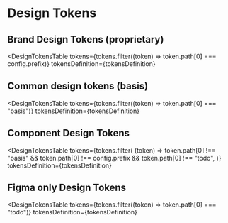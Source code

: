 
<Meta title="Purmerend/Design Tokens" />

# Design Tokens

## Brand Design Tokens (proprietary)

<DesignTokensTable
  tokens={tokens.filter((token) => token.path[0] === config.prefix)}
  tokensDefinition={tokensDefinition}
></DesignTokensTable>

## Common design tokens (basis)

<DesignTokensTable
  tokens={tokens.filter((token) => token.path[0] === "basis")}
  tokensDefinition={tokensDefinition}
></DesignTokensTable>

## Component Design Tokens

<DesignTokensTable
  tokens={tokens.filter(
    (token) => token.path[0] !== "basis" && token.path[0] !== config.prefix && token.path[0] !== "todo",
  )}
  tokensDefinition={tokensDefinition}
></DesignTokensTable>

## Figma only Design Tokens

<DesignTokensTable
  tokens={tokens.filter((token) => token.path[0] === "todo")}
  tokensDefinition={tokensDefinition}
></DesignTokensTable>
